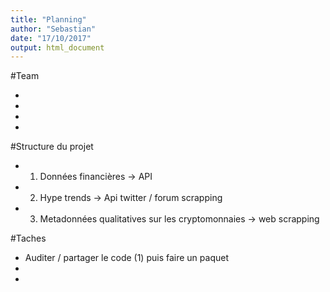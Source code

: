 ```yaml
---
title: "Planning"
author: "Sebastian"
date: "17/10/2017"
output: html_document
---
```


#Team

- 
-
-
-

#Structure du projet 

- (1) Données financières -> API
- (2) Hype trends -> Api twitter / forum scrapping 
- (3) Metadonnées qualitatives sur les cryptomonnaies -> web scrapping

#Taches 

- Auditer / partager le code (1) puis faire un paquet 
- 
-



